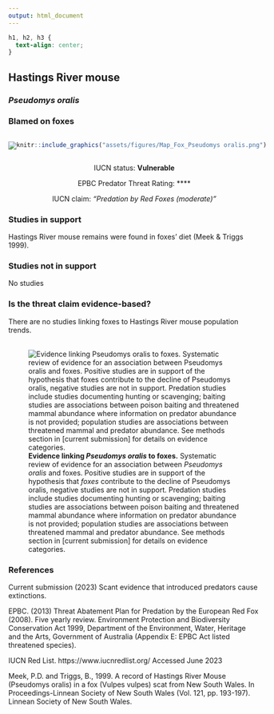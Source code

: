 ```yaml
---
output: html_document
---
```

```css
h1, h2, h3 {
  text-align: center;
}
```

## **Hastings River mouse**
### *Pseudomys oralis*
### Blamed on foxes

:::: {style="display: flex;"}

[![](assets/photos/Pseudomys oralis.png)](https://www.inaturalist.org/photos/470330?size=original)

::: {}

:::

::: {}
  ```r
  knitr::include_graphics("assets/figures/Map_Fox_Pseudomys oralis.png")
  ```
:::

::::
<center>
IUCN status: **Vulnerable**

EPBC Predator Threat Rating: ****

IUCN claim: *"Predation by Red Foxes (moderate)"*

</center>

### Studies in support

Hastings River mouse remains were found in foxes’ diet (Meek & Triggs 1999).

### Studies not in support

No studies

### Is the threat claim evidence-based?

There are no studies linking foxes to Hastings River mouse population trends.
<br>
<br>

![**Evidence linking *Pseudomys oralis* to foxes.** Systematic review of evidence for an association between *Pseudomys oralis* and foxes. Positive studies are in support of the hypothesis that *foxes* contribute to the decline of Pseudomys oralis, negative studies are not in support. Predation studies include studies documenting hunting or scavenging; baiting studies are associations between poison baiting and threatened mammal abundance where information on predator abundance is not provided; population studies are associations between threatened mammal and predator abundance. See methods section in [current submission] for details on evidence categories.](assets/figures/Main_Evidence_Fox_Pseudomys oralis.png)

### References

Current submission (2023) Scant evidence that introduced predators cause extinctions.

EPBC. (2013) Threat Abatement Plan for Predation by the European Red Fox (2008). Five yearly review. Environment Protection and Biodiversity Conservation Act 1999, Department of the Environment, Water, Heritage and the Arts, Government of Australia (Appendix E: EPBC Act listed threatened species).

IUCN Red List. https://www.iucnredlist.org/ Accessed June 2023

Meek, P.D. and Triggs, B., 1999. A record of Hastings River Mouse (Pseudomys oralis) in a fox (Vulpes vulpes) scat from New South Wales. In Proceedings-Linnean Society of New South Wales (Vol. 121, pp. 193-197). Linnean Society of New South Wales.

